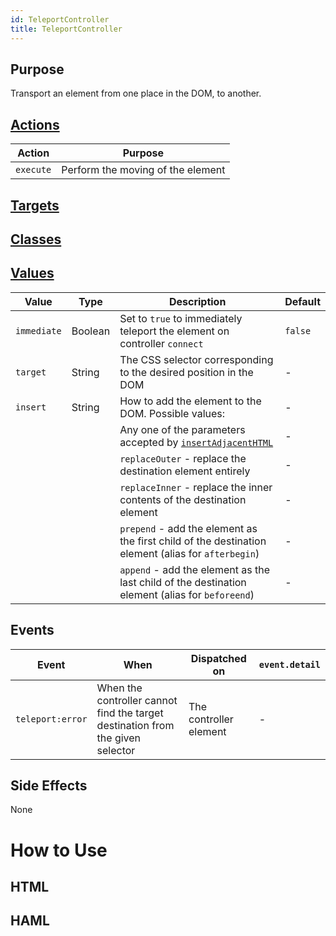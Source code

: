 ```yaml
---
id: TeleportController
title: TeleportController
---
```



## Purpose

Transport an element from one place in the DOM, to another.

<Ephemeral/>

## [Actions](https://stimulus.hotwire.dev/reference/actions)

| Action | Purpose |
| --- | --- |
| `execute` | Perform the moving of the element |

## [Targets](https://stimulus.hotwire.dev/reference/targets)

<NoTargets/>

## [Classes](https://stimulus.hotwire.dev/reference/classes)


<NoClasses/>

## [Values](https://stimulus.hotwire.dev/reference/values)

| Value | Type | Description | Default |
| --- | --- | --- | --- |
| `immediate` | Boolean | Set to `true` to immediately teleport the element on controller `connect` | `false` |
| `target` | String | The CSS selector corresponding to the desired position in the DOM | - |
| `insert` | String | How to add the element to the DOM. Possible values: | - |
| | | Any one of the parameters accepted by [`insertAdjacentHTML`](https://developer.mozilla.org/en-US/docs/Web/API/Element/insertAdjacentHTML) | - |  
| | | `replaceOuter` - replace the destination element entirely | - |
| | | `replaceInner` - replace the inner contents of the destination element | - |
| | | `prepend` - add the element as the first child of the destination element (alias for `afterbegin`)  | - |
| | | `append` - add the element as the last child of the destination element (alias for `beforeend`) | - |

## Events

| Event | When | Dispatched on | `event.detail` |
| --- | --- | --- | --- |
| `teleport:error` | When the controller cannot find the target destination from the given selector | The controller element | - |

## Side Effects

None



# How to Use


## HTML


<TeleportControllerHtml/>

## HAML


<TeleportControllerHaml/>

